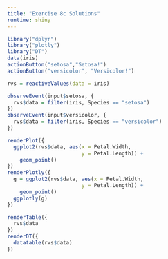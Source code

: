 ```yaml
---
title: "Exercise 8c Solutions"
runtime: shiny
---
```


```r
library("dplyr")
library("plotly")
library("DT")
data(iris)
actionButton("setosa","Setosa!")
actionButton("versicolor", "Versicolor!")

rvs = reactiveValues(data = iris)
```

```r
observeEvent(input$setosa, {
  rvs$data = filter(iris, Species == "setosa")
})
observeEvent(input$versicolor, {
  rvs$data = filter(iris, Species == "versicolor")
})
```


```r
renderPlot({
  ggplot2(rvs$data, aes(x = Petal.Width, 
                        y = Petal.Length)) + 
    geom_point()
})
renderPlotly({
  g = ggplot2(rvs$data, aes(x = Petal.Width, 
                        y = Petal.Length)) + 
    geom_point()
  ggplotly(g)
})
```

```r
renderTable({
  rvs$data
})
renderDT({
  datatable(rvs$data)
})
```
